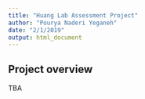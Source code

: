 ```yaml
---
title: "Huang Lab Assessment Project"
author: "Pourya Naderi Yeganeh"
date: "2/1/2019"
output: html_document
---
```


## Project overview

TBA
